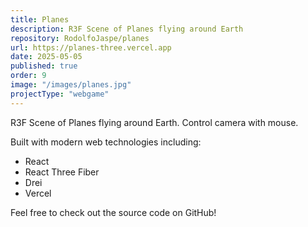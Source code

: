 ```yaml
---
title: Planes
description: R3F Scene of Planes flying around Earth
repository: RodolfoJaspe/planes
url: https://planes-three.vercel.app
date: 2025-05-05
published: true
order: 9
image: "/images/planes.jpg"
projectType: "webgame"
---
```


R3F Scene of Planes flying around Earth. Control camera with mouse.

Built with modern web technologies including:

- React
- React Three Fiber
- Drei
- Vercel

Feel free to check out the source code on GitHub!
